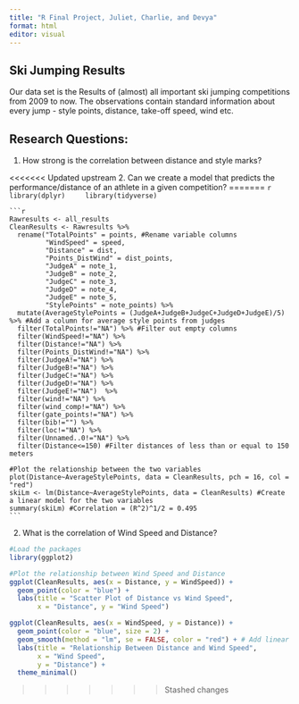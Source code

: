 ```yaml
---
title: "R Final Project, Juliet, Charlie, and Devya"
format: html
editor: visual
---
```


## Ski Jumping Results

Our data set is the Results of (almost) all important ski jumping competitions from 2009 to now. The observations contain standard information about every jump - style points, distance, take-off speed, wind etc.

## Research Questions: 

1.  How strong is the correlation between distance and style marks?

<<<<<<< Updated upstream
2.  Can we create a model that predicts the performance/distance of an athlete in a given competition?
=======
    ```r
    library(dplyr)
    library(tidyverse)
    ```

    ```r
    Rawresults <- all_results
    CleanResults <- Rawresults %>%
      rename("TotalPoints" = points, #Rename variable columns
             "WindSpeed" = speed,
             "Distance" = dist,
             "Points_DistWind" = dist_points,
             "JudgeA" = note_1,
             "JudgeB" = note_2,
             "JudgeC" = note_3,
             "JudgeD" = note_4,
             "JudgeE" = note_5,
             "StylePoints" = note_points) %>%  
      mutate(AverageStylePoints = (JudgeA+JudgeB+JudgeC+JudgeD+JudgeE)/5) %>% #Add a column for average style points from judges
      filter(TotalPoints!="NA") %>% #Filter out empty columns
      filter(WindSpeed!="NA") %>% 
      filter(Distance!="NA") %>% 
      filter(Points_DistWind!="NA") %>% 
      filter(JudgeA!="NA") %>%
      filter(JudgeB!="NA") %>%
      filter(JudgeC!="NA") %>%
      filter(JudgeD!="NA") %>%
      filter(JudgeE!="NA")  %>% 
      filter(wind!="NA") %>% 
      filter(wind_comp!="NA") %>% 
      filter(gate_points!="NA") %>% 
      filter(bib!="") %>% 
      filter(loc!="NA") %>% 
      filter(Unnamed..0!="NA") %>% 
      filter(Distance<=150) #Filter distances of less than or equal to 150 meters

    #Plot the relationship between the two variables
    plot(Distance~AverageStylePoints, data = CleanResults, pch = 16, col = "red") 
    skiLm <- lm(Distance~AverageStylePoints, data = CleanResults) #Create a linear model for the two variables
    summary(skiLm) #Correlation = (R^2)^1/2 = 0.495
    ```

2.  What is the correlation of Wind Speed and Distance? \

```r
#Load the packages
library(ggplot2)

#Plot the relationship between Wind Speed and Distance
ggplot(CleanResults, aes(x = Distance, y = WindSpeed)) +
  geom_point(color = "blue") +
  labs(title = "Scatter Plot of Distance vs Wind Speed",
       x = "Distance", y = "Wind Speed")

ggplot(CleanResults, aes(x = WindSpeed, y = Distance)) +
  geom_point(color = "blue", size = 2) +
  geom_smooth(method = "lm", se = FALSE, color = "red") + # Add linear regression line
  labs(title = "Relationship Between Distance and Wind Speed",
       x = "Wind Speed",
       y = "Distance") +
  theme_minimal()


```
>>>>>>> Stashed changes

\
